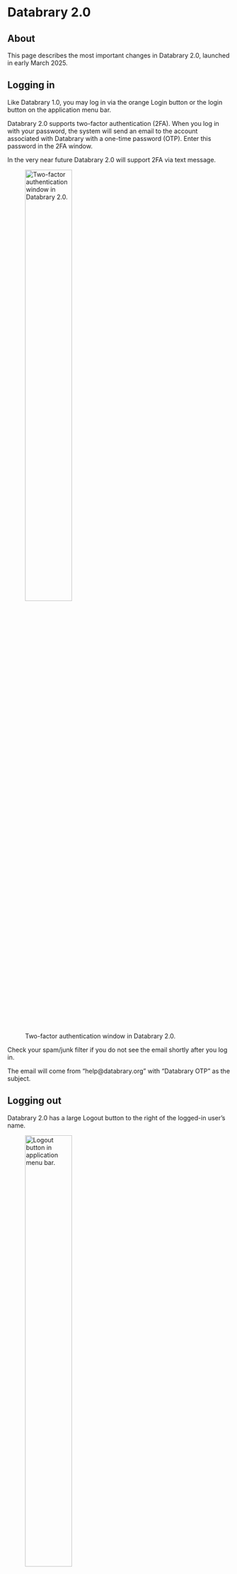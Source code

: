 # Databrary 2.0 {.unnumbered}

## About {-}

This page describes the most important changes in Databrary 2.0, launched in early March 2025.

## Logging in {-}

Like Databrary 1.0, you may log in via the orange Login button or the login button on the application menu bar.

Databrary 2.0 supports two-factor authentication (2FA).
When you log in with your password, the system will send an email to the account associated with Databrary with a one-time password (OTP).
Enter this password in the 2FA window.

::: {.callout-note}
In the very near future Databrary 2.0 will support 2FA via text message.
:::

![Two-factor authentication window in Databrary 2.0.](include/img/2FA-window.png){width=50% #fig-2FA-window}

::: {.callout-important}
Check your spam/junk filter if you do not see the email shortly after you log in.

The email will come from "help@databrary.org" with "Databrary OTP" as the subject.
:::

## Logging out {-}

Databrary 2.0 has a large Logout button to the right of the logged-in user's name.

![Logout button in application menu bar.](include/img/logout-button.png){width=50% #fig-logout-button}

::: {.callout-important}
## Logging out

It is a good practice to log out when you are finished working with Databrary.
:::

## Accessing your volumes

Click on your name in the menu bar to navigate to your (private) profile page.

![Link to user profile on Databrary menu bar.](include/img/access-user-profile.png){width="50%" #fig-access-user-profile}

You will see a view like this:

![A portion of Rick Gilmore's private profile page.](include/img/gilmore-private-profile.png){#fig-gilmore-private-profile}

You will see a list of all volumes you have access to on the left, your sponsors (institutions or individual researchers) in the upper right, and your affiliates in the lower right.

To search for a specific volume, click on the arrow/stacked-bar icon to the right of the "Name" in the volume table. This will bring up a search window that you can use to find or filter volumes.

![Search by volume name window.](include/img/user-profile-select-volume.png){#fig-user-profile-select-volume width="50%"}

You may also search for volumes by owner by clicking on the same icon in the "Owner" column (not shown).

<!-- To sort by Volume Sharing Level or User Access Level, click on the icons in those columns of the table. -->

To expand the number of volume entries shown in the table, click on the number to the right of the "Page Size" label at the bottom of the volume table.

![Expanding the number of visible entries in the volume table.](include/img/expand-n-volume-table-entries.png){#fig-expand-n-volume-table-entries width="50%"}

To view a volume, click on the volume name.

![Select a volume from Volume table in the private user profile.](include/img/select-volume-user-profile.png){#fig-select-volume-user-profile}



## Volume ownership {-}

Databrary 2.0 requires that volumes have a *single* owner.
Only the owner can change the sharing status of a volume.
Volume owners must be [Authorized Investigators](more-information/definitions.qmd#authorized-investigator) at an institution with an active [Databrary Access Agreement](appendices/access_agreement.qmd).
Volume owners may only transfer ownership to another Authorized Investigator.

::: {.callout-note}
## Only one volume owner permitted
To simplify the migration to Databrary 2.0, we selected a single volume owner where there were multiple owners (Investigators).
If the volume owner wishes to transfer ownership, that person may do so.
:::

To transfer ownership to another Authorized Investigator:

1. Visit the volume in question.

2. Press the edit (pencil) icon in the volume banner.

![Volume-level controls.](include/img/edit-volume.png){width=50% #fig-edit-volume}

3. Open the Manage Access panel at left by clicking on the tab.

![Manage volume access.](include/img/manage-access-tab.png){width=50% #fig-manage-access}

4. Under the Owner section, press on the Transfer Ownership button.

![Transfer volume ownership.](include/img/transfer-ownership.png){#fig-transfer-ownership}

5. Search for the new volume owner by typing in the search box.

![Search for new volume owner](include/img/transfer-ownership-search.png){#fig-transfer-ownership-search}

6. Select the new owner from the list and press the Submit button at lower right.

![](include/img/select-new-owner.png){#fig-select-new-owner}

The individual you select will receive a notification that you have requested to transfer ownership to them.
They may accept or reject the request.


## Uploading files

::: {.callout-warning}
## File uploads temporarily disabled
The initial release of Databrary 2.0 does *not* permit file uploads and search is disabled.
We made this very painful choice in order to give users access to data that had been offline for a long time.
These features are under development and will be added *very* soon.
:::

::: {.callout-warning}
## Text entry permitted, but undergoing beta-testing
Users may create volumes and create spreadsheets for volumes.

Text entry into spreadsheets (no file uploads) works, but is still undergoing testing.
:::

## Previewing files {-}

You may preview and play video and audio files in Databrary 2.0.

Databrary 2.0 adds the ability to preview new file types, including csv and (coming soon!) PDF.

## Downloading files

You may download files in Databrary 2.0 under the following conditions:

1. The [entire volume is shared](more-information/definitions.qmd#entire-volume-shared) AND the files have a [Public sharing release level](more-information/definitions.qmd#public) (![](../include/img/public.svg){.icon}).\
2. The [entire volume is shared](more-information/definitions.qmd#entire-volume-shared) AND the files are shared with a [Learning Audiences](more-information/definitions.qmd#learning-audiences) (![](../include/img/excerpts.svg){.icon}) or [Authorized User](more-information/definitions.qmd#authorized-users) (![](../include/img/shared.svg){.icon}) sharing release level, AND you have privileges to access shared data on Databrary.\
2. The volume is [Private](more-information/definitions.qmd#private-volume) (shared only with specific collaborators), the files are shared with *any* permission level, AND you have read privileges on the volume.

::: {.callout-warning}
## Session and Volume Zip-archive generation disabled for users not logged in

If you are an authorized user on Databrary but are *not* logged in, you may not create or download a zip archive.
Members of the public who are not authorized users are also prohibited from creating and downloading zip archives.
:::

### Single files

As an example, let's download a file from Volume 1 which is visible to the public.

1. We navigate to <https://databrary.org/volume/1>.
2. We scroll to the Materials section and select the folder labeled "Top-level Materials."
3. Click on the "View Details" icon (box with arrow pointing upper right).

![Volume 1 Materials](include/img/select-volume-1-top-level-materials.png){#fig-select-volume-1-top-level-materials}

4. When the folder window opens, click on the download icon (down arrow) and select Download from the menu.

![Download counting video from Volume 1 materials folder.](include/img/download-volume-1-counting-video.png){#fig-download-volume-1-video.png}

The short "counting_demo_video.mp4" file will download to the default download location for your browser. 
Depending on your configuration, the file may also automatically load for playback.

### Zip archives

Logged-in users may generate a zip archive of a session or a volume.

Navigate to the main page for volume 1 (<https://databrary.org/volume/1>) and the volume materials section at the bottom (see @fig-select-volume-1-top-level-materials).

To download the entire materials session, select "Top-level materials" and click on the "Download Options" icon (down arrow; magenta box in @fig-generate-zip-volume-1-materials).

To download the entire volume, click on the "Download all as ZIP" button (cyan box in @fig-generate-zip-volume-1-materials).

![Download zip archives of Volume 1 materials or entire volume.](include/img/generate-zip-volume-1-materials.png){#fig-generate-zip-volume-1-materials}

A notification window will appear in the bottom of your browser.

![Zip archive notification window.](include/img/download-preparing-modal.png){#fig-download-preparing-modal width="80%"}

You will receive an email from "help@databrary.org" when your archive is ready to download.

![Email notification about zip archive](include/img/zip-archive-download-email.png){#fig-zip-archive-download-email}

## Managing access on volumes {-}

Databrary 2.0 separates the management of co-authors who should get scholarly credit from people who have access to a volume.

### Managing co-authors {-}

::: {.callout-important}
## Only the volume owner can edit
In Databrary 2.0, only [the volume owner](quick-start-2.0.qmd#volume-ownership) can edit co-authors.
:::

1. Visit a volume that you own.\
2. Click on the edit (pencil) icon.

![Edit button for Volume 1 (owned by Rick Gilmore)](include/img/volume-1-header-edit.png){#fig-volume-1-header-edit width="80%"}

3. To edit the order of authors, visit the Overview panel.

![Edit overview for a volume](include/img/volume-1-edit-overview.png){#fig-volume-1-edit-overview width="40%"}

4. Scroll down to the Reorder Citation section. Click on the author you wish to reposition to change the author order.

![Citation Preview for Volume 1](include/img/volume-1-citation-previews.png){#fig-volume-1-citation-previews}

When you change the author order, the the window will show you how the author order(s) have changed.

![Reordered citation author order](include/img/volume-1-citation-reorder-citation.png){#fig-volume-1-citation-reorder-citation}

5. Scroll back up to the top of the Overview panel and hit Save to save the change.

![Save changed author order](include/img/save-changed-author-order.png){#fig-save-changed-author-order}

### Managing collaborators 

::: {.callout-warning}
## Under construction

This section is a work-in-progress.
:::


## Roadmap {-}

::: {.callout-warning}
Databrary 2.0 does *not* permit file uploads and search is disabled.
We made this very painful choice in order to give users access to data that had been offline for a long time.
These features are under development and will be added soon.

We expect to be releasing new minor versions of Databrary with patches and bug fixes on a regular basis over the next several months.

And Databrary has received new [funding from NSF](https://databrary.github.io/nsf-2444730) to support even more feature enhancements over the next two years.
:::

### 2.1 (expected end of March)

- File uploads
- Search
- User interface (UI) and user experience (UX) enhancements

